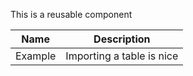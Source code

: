 This is a reusable component

| Name | Description |
| ---- | ----------- |
| Example | Importing a table is nice |
